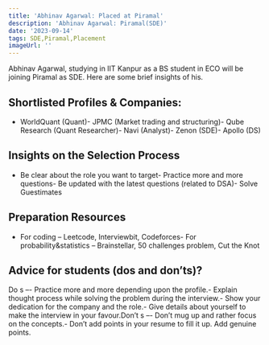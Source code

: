 ```yaml
---
title: 'Abhinav Agarwal: Placed at Piramal'
description: 'Abhinav Agarwal: Piramal(SDE)'
date: '2023-09-14'
tags: SDE,Piramal,Placement
imageUrl: ''
---
```


Abhinav Agarwal, studying in IIT Kanpur as a BS student in ECO will be joining Piramal as SDE. Here are some brief insights of his.

## Shortlisted Profiles & Companies:
- WorldQuant (Quant)- JPMC (Market trading and structuring)- Qube Research (Quant Researcher)- Navi (Analyst)- Zenon (SDE)- Apollo (DS)

## Insights on the Selection Process
- Be clear about the role you want to target- Practice more and more questions- Be updated with the latest questions (related to DSA)- Solve Guestimates

##  Preparation Resources
- For coding – Leetcode, Interviewbit, Codeforces- For probability&statistics – Brainstellar, 50    challenges problem, Cut the Knot

## Advice for students (dos and don’ts)? 
Do s –- Practice more and more depending upon the profile.- Explain thought process while solving the problem during the interview.- Show your dedication for the company and the role.- Give details about yourself to make the interview in your favour.Don’t s –- Don’t mug up and rather focus on the concepts.- Don’t add points in your resume to fill it up. Add genuine points.

